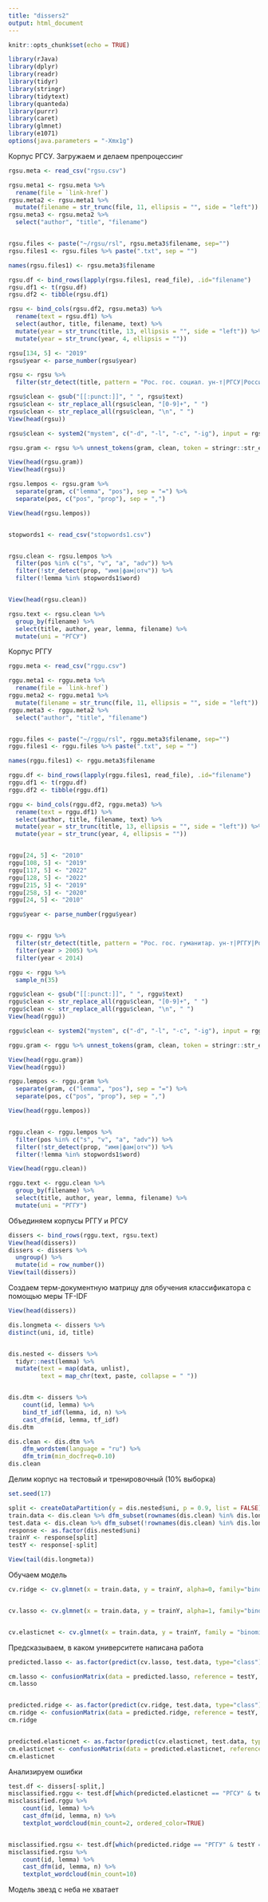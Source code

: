 ---
title: "dissers2"
output: html_document
---

```{r setup, include=FALSE}
knitr::opts_chunk$set(echo = TRUE)
```


```{r}
library(rJava)
library(dplyr)
library(readr)
library(tidyr)
library(stringr)
library(tidytext)
library(quanteda)
library(purrr)
library(caret)
library(glmnet)
library(e1071)
options(java.parameters = "-Xmx1g")

```

Корпус РГСУ. Загружаем и делаем препроцессинг 

```{r}

rgsu.meta <- read_csv("rgsu.csv")

rgsu.meta1 <- rgsu.meta %>%
  rename(file = `link-href`)
rgsu.meta2 <- rgsu.meta1 %>% 
  mutate(filename = str_trunc(file, 11, ellipsis = "", side = "left"))
rgsu.meta3 <- rgsu.meta2 %>%
  select("author", "title", "filename")


rgsu.files <- paste("~/rgsu/rsl", rgsu.meta3$filename, sep="")
rgsu.files1 <- rgsu.files %>% paste(".txt", sep = "")

names(rgsu.files1) <- rgsu.meta3$filename

rgsu.df <- bind_rows(lapply(rgsu.files1, read_file), .id="filename")
rgsu.df1 <- t(rgsu.df)
rgsu.df2 <- tibble(rgsu.df1)

rgsu <- bind_cols(rgsu.df2, rgsu.meta3) %>%
  rename(text = rgsu.df1) %>%
  select(author, title, filename, text) %>%
  mutate(year = str_trunc(title, 13, ellipsis = "", side = "left")) %>%
  mutate(year = str_trunc(year, 4, ellipsis = ""))

rgsu[134, 5] <- "2019"
rgsu$year <- parse_number(rgsu$year)

rgsu <- rgsu %>%
  filter(str_detect(title, pattern = "Рос. гос. социал. ун-т|РГСУ|Российский государственный социальный"))

rgsu$clean <- gsub("[[:punct:]]", " ", rgsu$text)
rgsu$clean <- str_replace_all(rgsu$clean, "[0-9]+", " ")
rgsu$clean <- str_replace_all(rgsu$clean, "\n", " ")
View(head(rgsu))

rgsu$clean <- system2("mystem", c("-d", "-l", "-c", "-ig"), input = rgsu$clean, stdout = TRUE)

rgsu.gram <- rgsu %>% unnest_tokens(gram, clean, token = stringr::str_extract_all, pattern="\\w+=[A-Z]+,*(имя|фам|отч)*")

View(head(rgsu.gram))
View(head(rgsu))

rgsu.lempos <- rgsu.gram %>%
  separate(gram, c("lemma", "pos"), sep = "=") %>%
  separate(pos, c("pos", "prop"), sep = ",")

View(head(rgsu.lempos))


stopwords1 <- read_csv("stopwords1.csv")


rgsu.clean <- rgsu.lempos %>% 
  filter(pos %in% c("s", "v", "a", "adv")) %>%
  filter(!str_detect(prop, "имя|фам|отч")) %>%
  filter(!lemma %in% stopwords1$word)


View(head(rgsu.clean))

rgsu.text <- rgsu.clean %>%
  group_by(filename) %>%
  select(title, author, year, lemma, filename) %>%
  mutate(uni = "РГСУ")


```

Корпус РГГУ

```{r}

rggu.meta <- read_csv("rggu.csv")

rggu.meta1 <- rggu.meta %>%
  rename(file = `link-href`)
rggu.meta2 <- rggu.meta1 %>% 
  mutate(filename = str_trunc(file, 11, ellipsis = "", side = "left"))
rggu.meta3 <- rggu.meta2 %>%
  select("author", "title", "filename")


rggu.files <- paste("~/rggu/rsl", rggu.meta3$filename, sep="")
rggu.files1 <- rggu.files %>% paste(".txt", sep = "")

names(rggu.files1) <- rggu.meta3$filename

rggu.df <- bind_rows(lapply(rggu.files1, read_file), .id="filename")
rggu.df1 <- t(rggu.df)
rggu.df2 <- tibble(rggu.df1)

rggu <- bind_cols(rggu.df2, rggu.meta3) %>%
  rename(text = rggu.df1) %>%
  select(author, title, filename, text) %>%
  mutate(year = str_trunc(title, 13, ellipsis = "", side = "left")) %>%
  mutate(year = str_trunc(year, 4, ellipsis = ""))


rggu[24, 5] <- "2010"
rggu[108, 5] <- "2019"
rggu[117, 5] <- "2022"
rggu[128, 5] <- "2022"
rggu[215, 5] <- "2019"
rggu[258, 5] <- "2020"
rggu[24, 5] <- "2010"

rggu$year <- parse_number(rggu$year)


rggu <- rggu %>%
  filter(str_detect(title, pattern = "Рос. гос. гуманитар. ун-т|РГГУ|Российский государственный гуманитарный")) %>%
  filter(year > 2005) %>%
  filter(year < 2014)

rggu <- rggu %>%
  sample_n(35)

rggu$clean <- gsub("[[:punct:]]", " ", rggu$text)
rggu$clean <- str_replace_all(rggu$clean, "[0-9]+", " ")
rggu$clean <- str_replace_all(rggu$clean, "\n", " ")
View(head(rggu))

rggu$clean <- system2("mystem", c("-d", "-l", "-c", "-ig"), input = rggu$clean, stdout = TRUE)

rggu.gram <- rggu %>% unnest_tokens(gram, clean, token = stringr::str_extract_all, pattern="\\w+=[A-Z]+,*(имя|фам|отч)*")

View(head(rggu.gram))
View(head(rggu))

rggu.lempos <- rggu.gram %>%
  separate(gram, c("lemma", "pos"), sep = "=") %>%
  separate(pos, c("pos", "prop"), sep = ",")

View(head(rggu.lempos))


rggu.clean <- rggu.lempos %>% 
  filter(pos %in% c("s", "v", "a", "adv")) %>%
  filter(!str_detect(prop, "имя|фам|отч")) %>%
  filter(!lemma %in% stopwords1$word)

View(head(rggu.clean))

rggu.text <- rggu.clean %>%
  group_by(filename) %>%
  select(title, author, year, lemma, filename) %>%
  mutate(uni = "РГГУ")

```

Объединяем корпусы РГГУ и РГСУ

```{r}
dissers <- bind_rows(rggu.text, rgsu.text)
View(head(dissers))
dissers <- dissers %>%
  ungroup() %>%
  mutate(id = row_number())
View(tail(dissers))
```

Создаем терм-документную матрицу для обучения классификатора с помощью меры TF-IDF

```{r}
View(head(dissers))

dis.longmeta <- dissers %>% 
distinct(uni, id, title)


dis.nested <- dissers %>%
  tidyr::nest(lemma) %>%
  mutate(text = map(data, unlist), 
         text = map_chr(text, paste, collapse = " ")) 


dis.dtm <- dissers %>%
    count(id, lemma) %>%
    bind_tf_idf(lemma, id, n) %>% 
    cast_dfm(id, lemma, tf_idf)
dis.dtm

dis.clean <- dis.dtm %>%
    dfm_wordstem(language = "ru") %>%
    dfm_trim(min_docfreq=0.10) 
dis.clean

```

Делим корпус на тестовый и тренировочный (10% выборка)

```{r}

set.seed(17)

split <- createDataPartition(y = dis.nested$uni, p = 0.9, list = FALSE)
train.data <- dis.clean %>% dfm_subset(rownames(dis.clean) %in% dis.longmeta$id[split])
test.data <- dis.clean %>% dfm_subset(!rownames(dis.clean) %in% dis.longmeta$id[split]) 
response <- as.factor(dis.nested$uni)
trainY <- response[split]
testY <- response[-split]

View(tail(dis.longmeta))

```

Обучаем модель

```{r}
cv.ridge <- cv.glmnet(x = train.data, y = trainY, alpha=0, family="binomial", type.measure="auc", nfolds = 5, lambda = seq(0.001,0.1,by = 0.001), standardize=FALSE)


cv.lasso <- cv.glmnet(x = train.data, y = trainY, alpha=1, family="binomial", type.measure="auc", nfolds = 5, lambda = seq(0.001,0.1,by = 0.001), standardize=FALSE)


cv.elasticnet <- cv.glmnet(x = train.data, y = trainY, family = "binomial", type.measure="auc", nfolds = 5, standardize=FALSE)
```

Предсказываем, в каком университете написана работа

```{r}
predicted.lasso <- as.factor(predict(cv.lasso, test.data, type="class"))

cm.lasso <- confusionMatrix(data = predicted.lasso, reference = testY, positive="РГГУ")
cm.lasso


predicted.ridge <- as.factor(predict(cv.ridge, test.data, type="class"))
cm.ridge <- confusionMatrix(data = predicted.ridge, reference = testY, positive="РГГУ")
cm.ridge


predicted.elasticnet <- as.factor(predict(cv.elasticnet, test.data, type="class"))
cm.elasticnet <- confusionMatrix(data = predicted.elasticnet, reference = testY, positive="РГГУ")
cm.elasticnet
```

Анализируем ошибки

```{r}
test.df <- dissers[-split,]
misclassified.rggu <- test.df[which(predicted.elasticnet == "РГСУ" & testY == "РГГУ"),]
misclassified.rggu %>%
    count(id, lemma) %>%
    cast_dfm(id, lemma, n) %>%
    textplot_wordcloud(min_count=2, ordered_color=TRUE)


misclassified.rgsu <- test.df[which(predicted.ridge == "РГГУ" & testY == "РГСУ"),]
misclassified.rgsu %>%
    count(id, lemma) %>%
    cast_dfm(id, lemma, n) %>%
    textplot_wordcloud(min_count=10)
```

Модель звезд с неба не хватает
